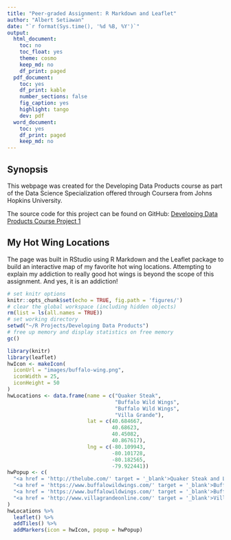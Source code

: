 ---
title: "Peer-graded Assignment: R Markdown and Leaflet"
author: "Albert Setiawan"
date: "`r format(Sys.time(), '%d %B, %Y')`"
output:
  html_document:
    toc: no
    toc_float: yes
    theme: cosmo
    keep_md: no
    df_print: paged
  pdf_document:
    toc: yes
    df_print: kable
    number_sections: false
    fig_caption: yes
    highlight: tango
    dev: pdf
  word_document:
    toc: yes
    df_print: paged
    keep_md: no
---

## Synopsis

This webpage was created for the Developing Data Products course as part of the
Data Science Specialization offered through Coursera from Johns Hopkins
University.

The source code for this project can be found on
GitHub: <a target="_blank" href="https://github.com/oraclejavanet/developing-data-products-course-project-1">Developing Data Products Course Project 1</a>

## My Hot Wing Locations

The page was built in RStudio using R Markdown and the Leaflet package to
build an interactive map of my favorite hot wing locations. Attempting to
explain my addiction to really good hot wings is beyond the scope of this
assignment. And yes, it is an addiction!

```{r setup, include = FALSE}
# set knitr options
knitr::opts_chunk$set(echo = TRUE, fig.path = 'figures/')
# clear the global workspace (including hidden objects)
rm(list = ls(all.names = TRUE))
# set working directory
setwd("~/R Projects/Developing Data Products")
# free up memory and display statistics on free memory
gc()
```

```{r hot-wing-locations-map, message = FALSE, echo = TRUE}
library(knitr)
library(leaflet)
hwIcon <- makeIcon(
  iconUrl = "images/buffalo-wing.png",
  iconWidth = 25,
  iconHeight = 50
)
hwLocations <- data.frame(name = c("Quaker Steak",
                                   "Buffalo Wild Wings",
                                   "Buffalo Wild Wings",
                                   "Villa Grande"),
                          lat = c(40.684667,
                                  40.68623,
                                  40.45082,
                                  40.867617),
                          lng = c(-80.109943,
                                  -80.101728,
                                  -80.182565,
                                  -79.922441))
hwPopup <- c(
  "<a href = 'http://thelube.com/' target = '_blank'>Quaker Steak and Lube</a>",
  "<a href = 'https://www.buffalowildwings.com/' target = '_blank'>Buffalo Wild Wings</a>",
  "<a href = 'https://www.buffalowildwings.com/' target = '_blank'>Buffalo Wild Wings</a>",
  "<a href = 'http://www.villagrandeonline.com/' target = '_blank'>Villa Grande</a>"
)
hwLocations %>%
  leaflet() %>%
  addTiles() %>%
  addMarkers(icon = hwIcon, popup = hwPopup)
```
